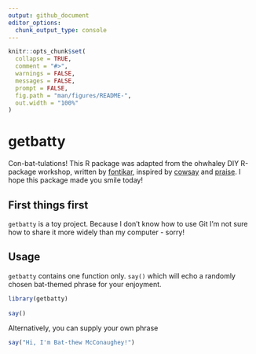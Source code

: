 ```yaml
---
output: github_document
editor_options: 
  chunk_output_type: console
---
```


<!-- README.md is generated from README.Rmd. Please edit that file -->

```r
knitr::opts_chunk$set(
  collapse = TRUE,
  comment = "#>",
  warnings = FALSE, 
  messages = FALSE, 
  prompt = FALSE,
  fig.path = "man/figures/README-",
  out.width = "100%"
)

```

# getbatty  

Con-bat-tulations! This R package was adapted from the ohwhaley DIY R-package workshop, written by [fontikar](https://github.com/fontikar/ohwhaley), inspired by [cowsay](https://github.com/sckott/cowsay) and [praise](https://github.com/rladies/praise). I hope this package made you smile today! 

## First things first

`getbatty` is a toy project. Because I don't know how to use Git I'm not sure how to share it more widely than my computer - sorry!

## Usage

`getbatty` contains one function only. `say()` which will echo a randomly chosen bat-themed phrase for your enjoyment.

```r
library(getbatty)
 
say() 
```

Alternatively, you can supply your own phrase

```r
say("Hi, I'm Bat-thew McConaughey!")
```


